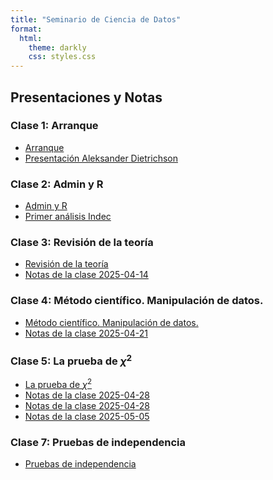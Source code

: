 ```yaml
---
title: "Seminario de Ciencia de Datos"
format:
  html:
    theme: darkly
    css: styles.css
---
```


## Presentaciones y Notas


### Clase 1: Arranque
* [Arranque](presentaciones/1-inicio-y-setup.html)
* [Presentación Aleksander Dietrichson](presentacion.html)

### Clase 2: Admin y R
* [Admin y R](presentaciones/2-sincronizar-repositorios-primer-codigo-y-analysis.html)
* [Primer análisis Indec](Primer-analysis.html)

### Clase 3: Revisión de la teoría
* [Revisión de la teoría](presentaciones/3-centralizacion-y-dispersión.html)
* [Notas de la clase 2025-04-14](notas-de-la-clase-2025-04-14.html)

### Clase 4: Método científico. Manipulación de datos.
* [Método científico. Manipulación de datos.](presentaciones/4-metodo-científico.html)
* [Notas de la clase 2025-04-21](notas-de-la-clase-2025-04-21.html)

### Clase 5: La prueba de $\chi^2$
* [La prueba de $\chi^2$](presentaciones/5-chi-cuadrado.html)
* [Notas de la clase 2025-04-28](notas-de-la-clase-2025-04-28-II.html)
* [Notas de la clase 2025-04-28](notas-de-la-clase-2025-04-28.html)
* [Notas de la clase 2025-05-05](notas-de-la-clase-2025-05-05.html)

### Clase 7: Pruebas de independencia
* [Pruebas de independencia](presentaciones/7-pruebas-de-independencia.html)
